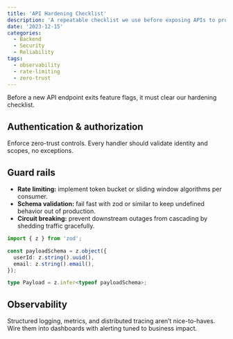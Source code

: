 ```yaml
---
title: 'API Hardening Checklist'
description: 'A repeatable checklist we use before exposing APIs to production traffic.'
date: '2023-12-15'
categories:
  - Backend
  - Security
  - Reliability
tags:
  - observability
  - rate-limiting
  - zero-trust
---
```


Before a new API endpoint exits feature flags, it must clear our hardening checklist.

## Authentication & authorization

Enforce zero-trust controls. Every handler should validate identity and scopes, no exceptions.

## Guard rails

- **Rate limiting:** implement token bucket or sliding window algorithms per consumer.
- **Schema validation:** fail fast with zod or similar to keep undefined behavior out of production.
- **Circuit breaking:** prevent downstream outages from cascading by shedding traffic gracefully.

```ts
import { z } from 'zod';

const payloadSchema = z.object({
  userId: z.string().uuid(),
  email: z.string().email(),
});

type Payload = z.infer<typeof payloadSchema>;
```

## Observability

Structured logging, metrics, and distributed tracing aren’t nice-to-haves. Wire them into dashboards with alerting tuned to business impact.
